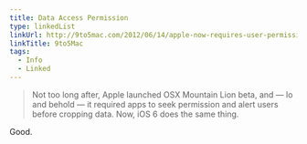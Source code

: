```yaml
---
title: Data Access Permission
type: linkedList
linkUrl: http://9to5mac.com/2012/06/14/apple-now-requires-user-permission-in-ios-6-before-apps-can-access-private-data/
linkTitle: 9to5Mac
tags:
  - Info
  - Linked
---
```


> Not too long after, Apple launched OSX Mountain Lion beta, and — lo and behold — it required apps to seek permission and alert users before cropping data. Now, iOS 6 does the same thing.

Good.
